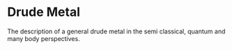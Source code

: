 # Drude Metal

The description of a general drude metal in the semi classical, quantum and many body perspectives.